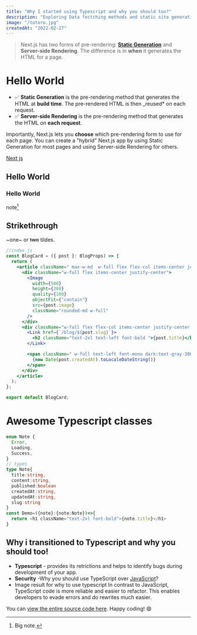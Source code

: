 ```yaml
---
title: "Why I started using Typescript and why you should too?"
description: "Exploring Data fectching methods and static site generation features in next js "
image: "/totoro.jpg"
createdAt: "2022-02-27"
---
```


> Next.js has two forms of pre-rendering: [**Static Generation**](http://next.org) and **Server-side Rendering**. The difference is in **when** it generates the HTML for a page.

# Hello World

- ✅ **Static Generation** is the pre-rendering method that generates the HTML at **build time**. The pre-rendered HTML is then \_reused\* on each request.
- ✅ **Server-side Rendering** is the pre-rendering method that generates the HTML on **each request**.

Importantly, Next.js lets you **choose** which pre-rendering form to use for each page. You can create a "hybrid" Next.js app by using Static Generation for most pages and using Server-side Rendering for others.

[Next js](https://nextjs.org)

## Hello World

### Hello World

note[^1]

[^1]: Big note.

## Strikethrough

~one~ or ~~two~~ tildes.

```jsx
//index.js
const BlogCard = ({ post }: BlogProps) => {
  return (
    <article className=" max-w-md  w-full flex flex-col items-center justify-center gap-y-2 overflow-hidden ">
      <div className="w-full flex items-center justify-center">
        <Image
          width={500}
          height={280}
          quality={100}
          objectFit={"contain"}
          src={post.image}
          className="rounded-md w-full"
        />
      </div>
      <div className="w-full flex flex-col items-center justify-center gap-y-1.5">
        <Link href={`/blog/${post.slug}`}>
          <h2 className="text-2xl text-left font-bold ">{post.title}</h2>
        </Link>

        <span className=" w-full text-left font-mono dark:text-gray-300">
          {new Date(post.createdAt).toLocaleDateString()}
        </span>
      </div>
    </article>
  );
};

export default BlogCard;
```

# Awesome Typescript classes

```ts
enum Note {
  Error,
  Loading,
  Success,
}
// types
type Note{
  title:string,
  content:string,
  published:boolean
  createdAt:string,
  updatedAt:string,
  slug:string
}
const Demo=({note}:{note:Note})=>{
  return <h1 className="text-2xl font-bold">{note.title}</h1>
}
```

## Why i transitioned to Typescript and why you should too!

- **Typescript** - provides its retrictions and helps to identify bugs during development of your app.
- **Security** -Why you should use TypeScript over [JavaScript](http://vitejs.dev)?
- Image result for why to use typescript
  In contrast to JavaScript, TypeScript code is more reliable and easier to refactor. This enables developers to evade errors and do rewrites much easier.

You can [view the entire source code here](https://github.com/leerob/youtube-to-mp3). Happy coding! 😄
